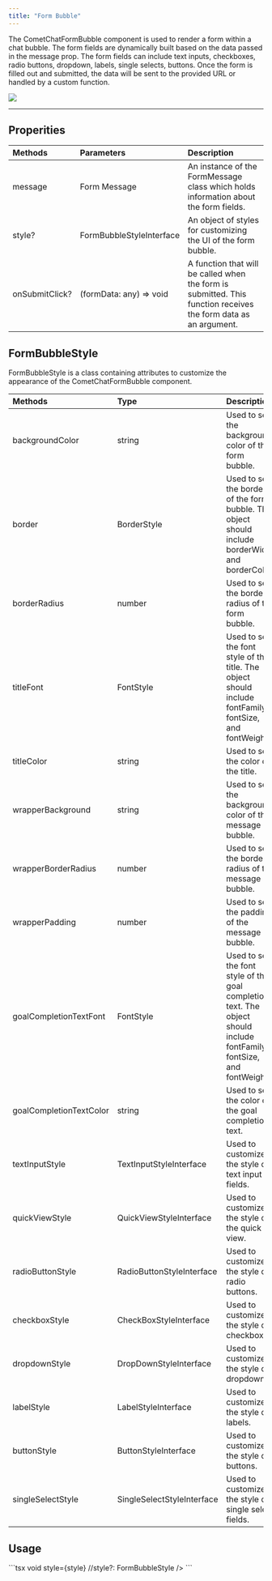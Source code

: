 ```yaml
---
title: "Form Bubble"
---
```


The CometChatFormBubble component is used to render a form within a chat bubble. The form fields are dynamically built based on the data passed in the message prop. The form fields can include text inputs, checkboxes, radio buttons, dropdown, labels, single selects, buttons. Once the form is filled out and submitted, the data will be sent to the provided URL or handled by a custom function.

<Frame>
  <img src="/images/6d1b1224-w6gmzttmb4uvbmeckelydu4uv0x6tlwgste1y8byqytuzrb8junukiviheq2mni0-9b82c9e3f8283fdc7665748cc7cd75a7.png" />
</Frame>

***

## Properities

| Methods        | Parameters               | Description                                                                                                     |
| :-------------- | :------------------------ | :--------------------------------------------------------------------------------------------------------------- |
| message        | Form Message             | An instance of the FormMessage class which holds information about the form fields.                             |
| style?         | FormBubbleStyleInterface | An object of styles for customizing the UI of the form bubble.                                                  |
| onSubmitClick? | (formData: any) => void  | A function that will be called when the form is submitted. This function receives the form data as an argument. |

## FormBubbleStyle

FormBubbleStyle is a class containing attributes to customize the appearance of the CometChatFormBubble component.

| Methods                 | Type                       | Description                                                                                                             |
| :----------------------- | :-------------------------- | :----------------------------------------------------------------------------------------------------------------------- |
| backgroundColor         | string                     | Used to set the background color of the form bubble.                                                                    |
| border                  | BorderStyle                | Used to set the border of the form bubble. The object should include borderWidth and borderColor.                       |
| borderRadius            | number                     | Used to set the border radius of the form bubble.                                                                       |
| titleFont               | FontStyle                  | Used to set the font style of the title. The object should include fontFamily, fontSize, and fontWeight.                |
| titleColor              | string                     | Used to set the color of the title.                                                                                     |
| wrapperBackground       | string                     | Used to set the background color of the message bubble.                                                                 |
| wrapperBorderRadius     | number                     | Used to set the border radius of the message bubble.                                                                    |
| wrapperPadding          | number                     | Used to set the padding of the message bubble.                                                                          |
| goalCompletionTextFont  | FontStyle                  | Used to set the font style of the goal completion text. The object should include fontFamily, fontSize, and fontWeight. |
| goalCompletionTextColor | string                     | Used to set the color of the goal completion text.                                                                      |
| textInputStyle          | TextInputStyleInterface    | Used to customize the style of text input fields.                                                                       |
| quickViewStyle          | QuickViewStyleInterface    | Used to customize the style of the quick view.                                                                          |
| radioButtonStyle        | RadioButtonStyleInterface  | Used to customize the style of radio buttons.                                                                           |
| checkboxStyle           | CheckBoxStyleInterface     | Used to customize the style of checkboxes.                                                                              |
| dropdownStyle           | DropDownStyleInterface     | Used to customize the style of dropdowns.                                                                               |
| labelStyle              | LabelStyleInterface        | Used to customize the style of labels.                                                                                  |
| buttonStyle             | ButtonStyleInterface       | Used to customize the style of buttons.                                                                                 |
| singleSelectStyle       | SingleSelectStyleInterface | Used to customize the style of single select fields.                                                                    |

## Usage

<Tabs>
<Tab title="TypeScript">
```tsx
<CometChatFormBubble
  message={message} //message: FormMessage
  onSubmitClick={onSubmitClick} //onSubmitClick?: (data: any) => void
  style={style} //style?: FormBubbleStyle
/>
```

</Tab>

</Tabs>
